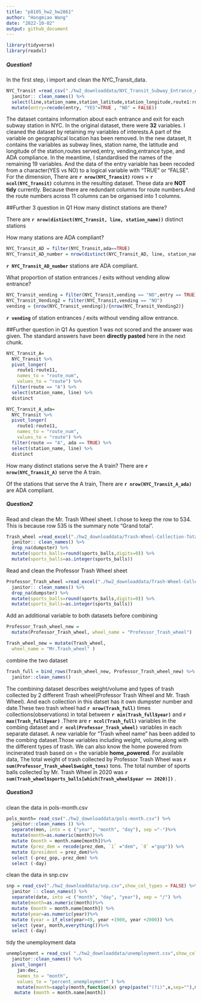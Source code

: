 ```yaml
---
title: "p8105_hw2_hw2861"
author: "Hongmiao Wang"
date: "2022-10-02"
output: github_document
---
```



```r
library(tidyverse)
library(readxl)
```

##### Question1 #####

In the first step, i import and clean the NYC_Transit_data.
```r
NYC_Transit =read_csv("./hw2_downloaddata/NYC_Transit_Subway_Entrance_And_Exit_Data.csv",col_types = cols(Route8 = "c", Route9 = "c", Route10 = "c", Route11 = "c")) %>% 
  janitor:: clean_names() %>% 
  select(line,station_name,station_latitude,station_longitude,route1:route11,entry,vending,entrance_type,ada) %>%
  mutate(entry=recode(entry, "YES"=TRUE , "NO" = FALSE))
```

The dataset contains information about each entrance and exit for each subway station in NYC. In the original dataset, there were **32** variables.
I cleaned the dataset by retaining my variables of interests.A part of the variable on geographical location has been removed.
In the new dataset, It contains the variables as subway lines, station name, the latitude and longitude of the station,routes served,entry, vending,entrance type, and ADA compliance. 
In the meantime, I standardised the names of the remaining 19 variables.
And the data of the entry variable has been recoded from a character(YES vs NO) to a logical variable with "TRUE" or "FALSE".
For the dimension, There are **`r nrow(NYC_Transit)`** rows × **`r ncol(NYC_Transit)`** columns in the resulting dataset. 
These data are **NOT tidy** currently. Because there are redundant columns for route numbers.And the route numbers across 11 columns can be organised into 1 columns.

##Further 3 question in Q1
How many distinct stations are there? 

There are **`r nrow(distinct(NYC_Transit, line, station_name))`** distinct stations


How many stations are ADA compliant?
```r
NYC_Transit_AD = filter(NYC_Transit,ada==TRUE)
NYC_Transit_AD_number = nrow(distinct(NYC_Transit_AD, line, station_name))
```
**`r NYC_Transit_AD_number`** stations are ADA compliant.


What proportion of station entrances / exits without vending allow entrance?
```r
NYC_Transit_vending = filter(NYC_Transit,vending == "NO",entry == TRUE)
NYC_Transit_Vending2 = filter(NYC_Transit,vending == "NO")
vending = {nrow(NYC_Transit_vending)}/{nrow(NYC_Transit_Vending2)}
```
**`r vending`**  of station entrances / exits without vending allow entrance.

##Further question in Q1
As question 1 was not scored and the answer was given. 
The standard answers have been **directly pasted** here in the next chunk.
```r
NYC_Transit_A=
  NYC_Transit %>% 
  pivot_longer(
    route1:route11,
    names_to = "route_num",
    values_to = "route") %>% 
  filter(route == "A") %>% 
  select(station_name, line) %>% 
  distinct

NYC_Transit_A_ada=
  NYC_Transit %>% 
  pivot_longer(
    route1:route11,
    names_to = "route_num",
    values_to = "route") %>% 
  filter(route == "A", ada == TRUE) %>% 
  select(station_name, line) %>% 
  distinct
```
How many distinct stations serve the A train? 
There are **`r nrow(NYC_Transit_A)`**  serve the A train.

Of the stations that serve the A train, There are **`r nrow(NYC_Transit_A_ada)`** are ADA compliant.




##### Question2 #####
Read and clean the Mr. Trash Wheel sheet.
I chose to keep the row to 534. 
This is because row 535 is the summary note "Grand total".
```r
Trash_wheel =read_excel("./hw2_downloaddata/Trash-Wheel-Collection-Totals-7-2020-2.xlsx",sheet = "Mr. Trash Wheel", range = "A2:N534",) %>% 
  janitor:: clean_names() %>% 
  drop_na(dumpster) %>% 
  mutate(sports_balls=round(sports_balls,digits=0)) %>% 
  mutate(sports_balls=as.integer(sports_balls))
```

Read and clean the Professor Trash Wheel sheet
```r
Professor_Trash_wheel =read_excel("./hw2_downloaddata/Trash-Wheel-Collection-Totals-7-2020-2.xlsx",sheet = "Professor Trash Wheel", range = "A2:N116") %>% 
  janitor:: clean_names() %>% 
  drop_na(dumpster) %>% 
  mutate(sports_balls=round(sports_balls,digits=0)) %>% 
  mutate(sports_balls=as.integer(sports_balls))
```


Add an additional variable to both datasets before combining
```r
Professor_Trash_wheel_new = 
  mutate(Professor_Trash_wheel, wheel_name = "Professor_Trash_wheel")

Trash_wheel_new = mutate(Trash_wheel,
  wheel_name = "Mr.Trash_wheel" )
```

combine the two dataset
```r
Trash_full = bind_rows(Trash_wheel_new, Professor_Trash_wheel_new) %>%
  janitor::clean_names() 
```


The combining dataset describes weight/volume and types of trash collected by 2 different Trash wheel(Professor Trash Wheel and Mr. Trash Wheel). And each collection in this datset has it own dumpster number and date.These two trash wheel had  **`r nrow(Trash_full)`** times collections(observations) in total between  **`r min(Trash_full$year)`**  and  **`r max(Trash_full$year)`** .There are **`r ncol(Trash_full)`** variables in the combing dataset and  **`r ncol(Professor_Trash_wheel)`** variables in each separate dataset. A new variable for “Trash wheel name” has been added to the combing dataset.Those variables including weight, volume,along with the different types of trash. We can also know the home powered from incinerated trash based on  = the variable **home_powered**. 
For available data, The total weight of trash collected by Professor Trash Wheel was **`r sum(Professor_Trash_wheel$weight_tons)`** tons.
The total number of sports balls collected by Mr. Trash Wheel in 2020 was **`r sum(Trash_wheel$sports_balls[which(Trash_wheel$year == 2020)])`**  .




##### Question3 #####
clean the data in pols-month.csv
```r
pols_month= read_csv("./hw2_downloaddata/pols-month.csv") %>% 
  janitor::clean_names () %>% 
  separate(mon, into = c ("year", "month", "day"), sep ="-")%>% 
  mutate(month=as.numeric(month))%>% 
  mutate (month = month.name[month])%>%
  mutate (prez_dem = recode(prez_dem, `1` ="dem", `0` ="gop")) %>% 
  mutate (president = prez_dem)%>% 
  select (-prez_gop,-prez_dem) %>% 
  select (-day)

```


clean the data in snp.csv
```r
snp = read_csv("./hw2_downloaddata/snp.csv",show_col_types = FALSE) %>% 
  janitor :: clean_names() %>% 
  separate(date, into =c ("month", "day", "year"), sep = "/") %>% 
  mutate(month=as.numeric(month))%>% 
  mutate (month = month.name[month]) %>% 
  mutate(year=as.numeric(year))%>% 
  mutate (year = if_else(year>49, year +1900, year +2000)) %>% 
  select (year, month,everything())%>% 
  select (-day) 
```

tidy the unemployment data
```r
unemployment = read_csv( "./hw2_downloaddata/unemployment.csv",show_col_types = FALSE ) %>% 
  janitor::clean_names() %>% 
  pivot_longer(
    jan:dec,
    names_to = "month",
    values_to = "percent_unemployment" ) %>%
    mutate(month=sapply(month,function(x) grep(paste("(?i)",x,sep=""),month.abb)))%>% 
   mutate (month = month.name[month]) 

  
```




